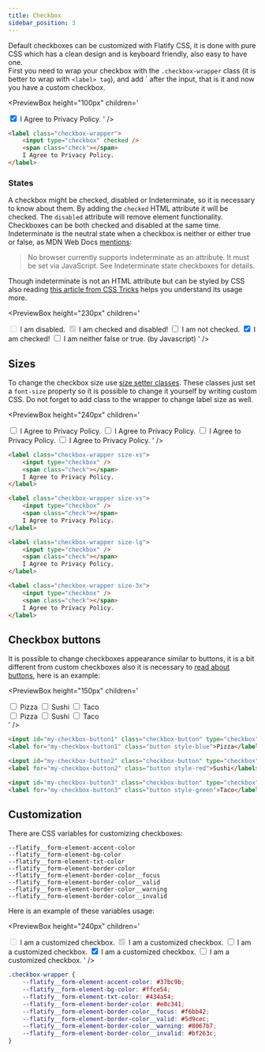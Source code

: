 ```yaml
---
title: Checkbox
sidebar_position: 3
---
```



Default checkboxes can be customized with Flatify CSS, it is done with pure CSS which has a clean design and is keyboard friendly, also easy to have one.  
First you need to wrap your checkbox with the `.checkbox-wrapper` class (it is better to wrap with `<label> tag`), and add `<span class="check"></span> after the input, that is it and now you have a custom checkbox.

<PreviewBox
	height="100px"
	children='<!DOCTYPE html>
<html lang="en">
	<head>
		<meta charset="UTF-8" />
		<meta http-equiv="X-UA-Compatible" content="IE=edge" />
		<meta name="viewport" content="width=device-width, initial-scale=1.0" />
		<link rel="stylesheet" href="https://raw.githack.com/amir2mi/FlatifyCSS/master/dist/css/flatify-min.css" />
		<title>Checkboxes</title>
	</head>
	<body>
		<label class="checkbox-wrapper">
			<input type="checkbox" checked/>
			<span class="check"></span>
			I Agree to Privacy Policy.
		</label>
    </body>
</html>'
/>

```html {3} title="index.html"
<label class="checkbox-wrapper">
	<input type="checkbox" checked />
	<span class="check"></span>
	I Agree to Privacy Policy.
</label>
```

### States

A checkbox might be checked, disabled or Indeterminate, so it is necessary to know about them. By adding the `checked` HTML attribute it will be checked. The `disabled` attribute will remove element functionality. Checkboxes can be both checked and disabled at the same time.  
Indeterminate is the neutral state when a checkbox is neither or either true or false, as MDN Web Docs [mentions](https://developer.mozilla.org/en-US/docs/Web/HTML/Element/input/checkbox#indeterminate_state_checkboxes):

<blockquote>
	No browser currently supports indeterminate as an attribute. It must be set via JavaScript. See Indeterminate state
	checkboxes for details.
</blockquote>

Though indeterminate is not an HTML attribute but can be styled by CSS also reading [this article from CSS Tricks](https://css-tricks.com/indeterminate-checkboxes/)
helps you understand its usage more.

<PreviewBox
	height="230px"
	children='<!DOCTYPE html>
<html lang="en">
	<head>
		<meta charset="UTF-8" />
		<meta http-equiv="X-UA-Compatible" content="IE=edge" />
		<meta name="viewport" content="width=device-width, initial-scale=1.0" />
		<link rel="stylesheet" href="https://raw.githack.com/amir2mi/FlatifyCSS/master/dist/css/flatify-min.css" />
		<title>Checkboxes</title>
	</head>
	<body>
		<label class="checkbox-wrapper">
			<input type="checkbox" disabled />
			<span class="check"></span>
			I am disabled.
		</label>
		<label class="checkbox-wrapper">
			<input type="checkbox" checked disabled/>
			<span class="check"></span>
			I am checked and disabled!
		</label>
    	<label class="checkbox-wrapper">
    		<input type="checkbox" />
    		<span class="check"></span>
    		I am not checked.
    	</label>
    	<label class="checkbox-wrapper">
    		<input type="checkbox" checked/>
    		<span class="check"></span>
    		I am checked!
    	</label>
    	<label class="checkbox-wrapper">
    		<input type="checkbox" class="indeterminate-checkbox" />
    		<span class="check"></span>
    		I am neither false or true. (by Javascript)
    	</label>
    </body>
    <script>
    	document.querySelector(".indeterminate-checkbox").indeterminate = true;
    </script>
</html>'
/>

## Sizes

To change the checkbox size use [size setter classes](/docs/helpers/size-setters).
These classes just set a `font-size` property so it is possible to change it yourself by writing custom CSS. Do not forget to add class to the wrapper to change label size as well.

<PreviewBox
	height="240px"
	children='<!DOCTYPE html>
<html lang="en">
	<head>
		<meta charset="UTF-8" />
		<meta http-equiv="X-UA-Compatible" content="IE=edge" />
		<meta name="viewport" content="width=device-width, initial-scale=1.0" />
		<link rel="stylesheet" href="https://raw.githack.com/amir2mi/FlatifyCSS/master/dist/css/flatify-min.css" />
		<title>Checkboxes</title>
	</head>
	<body>
		<label class="checkbox-wrapper size-xs" style="width: 100%">
			<input type="checkbox" />
			<span class="check"></span>
			I Agree to Privacy Policy.
		</label>
		<label class="checkbox-wrapper" style="width: 100%">
			<input type="checkbox" />
			<span class="check"></span>
			I Agree to Privacy Policy.
		</label>
		<label class="checkbox-wrapper size-lg" style="width: 100%">
			<input type="checkbox" />
			<span class="check"></span>
			I Agree to Privacy Policy.
		</label>
		<label class="checkbox-wrapper size-3x" style="width: 100%">
			<input type="checkbox" />
			<span class="check"></span>
			I Agree to Privacy Policy.
		</label>
    </body>
</html>'
/>

```html title="index.html"
<label class="checkbox-wrapper size-xs">
	<input type="checkbox" />
	<span class="check"></span>
	I Agree to Privacy Policy.
</label>

<label class="checkbox-wrapper size-xs">
	<input type="checkbox" />
	<span class="check"></span>
	I Agree to Privacy Policy.
</label>

<label class="checkbox-wrapper size-lg">
	<input type="checkbox" />
	<span class="check"></span>
	I Agree to Privacy Policy.
</label>

<label class="checkbox-wrapper size-3x">
	<input type="checkbox" />
	<span class="check"></span>
	I Agree to Privacy Policy.
</label>
```

## Checkbox buttons

It is possible to change checkboxes appearance similar to buttons, it is a bit different from custom checkboxes also it is necessary to [read about buttons](/docs/components/buttons), here is an example:

<PreviewBox
	height="150px"
	children='<!DOCTYPE html>
<html lang="en">
	<head>
		<meta charset="UTF-8" />
		<meta http-equiv="X-UA-Compatible" content="IE=edge" />
		<meta name="viewport" content="width=device-width, initial-scale=1.0" />
		<link rel="stylesheet" href="https://raw.githack.com/amir2mi/FlatifyCSS/master/dist/css/flatify-min.css" />
		<title>Checkboxes</title>
	</head>
	<body>
		<div class="flex-center">
			<input id="my-checkbox-button1" class="checkbox-button" type="checkbox" 	name="checkbox-button" />
			<label for="my-checkbox-button1" class="button style-blue">Pizza</label>
			<input id="my-checkbox-button2" class="checkbox-button" type="checkbox" 	name="checkbox-button" />
			<label for="my-checkbox-button2" class="button style-red">Sushi</label>
			<input id="my-checkbox-button3" class="checkbox-button" type="checkbox" 	name="checkbox-button" />
			<label for="my-checkbox-button3" class="button style-green">Taco</label>
		</div>
		<div class="flex-center">
			<input id="my-checkbox-button4" class="checkbox-button" type="checkbox" 	name="checkbox-button" />
			<label for="my-checkbox-button4" class="button outline style-blue">Pizza</label>
			<input id="my-checkbox-button5" class="checkbox-button" type="checkbox" 	name="checkbox-button" />
			<label for="my-checkbox-button5" class="button outline style-red">Sushi</label>
			<input id="my-checkbox-button6" class="checkbox-button" type="checkbox" 	name="checkbox-button" />
			<label for="my-checkbox-button6" class="button outline style-green">Taco</label>
		</div>
    </body>

</html>'
/>

```html title="index.html"
<input id="my-checkbox-button1" class="checkbox-button" type="checkbox" name="checkbox-button" />
<label for="my-checkbox-button1" class="button style-blue">Pizza</label>

<input id="my-checkbox-button2" class="checkbox-button" type="checkbox" name="checkbox-button" />
<label for="my-checkbox-button2" class="button style-red">Sushi</label>

<input id="my-checkbox-button3" class="checkbox-button" type="checkbox" name="checkbox-button" />
<label for="my-checkbox-button3" class="button style-green">Taco</label>
```

## Customization

There are CSS variables for customizing checkboxes:

`--flatify__form-element-accent-color`  
`--flatify__form-element-bg-color`  
`--flatify__form-element-txt-color`  
`--flatify__form-element-border-color`  
`--flatify__form-element-border-color__focus`  
`--flatify__form-element-border-color__valid`  
`--flatify__form-element-border-color__warning`  
`--flatify__form-element-border-color__invalid`

Here is an example of these variables usage:

<PreviewBox
	height="240px"
	children='<!DOCTYPE html>
<html lang="en">
	<head>
		<meta charset="UTF-8" />
		<meta http-equiv="X-UA-Compatible" content="IE=edge" />
		<meta name="viewport" content="width=device-width, initial-scale=1.0" />
		<link rel="stylesheet" href="https://raw.githack.com/amir2mi/FlatifyCSS/master/dist/css/flatify-min.css" />
		<title>Inputs</title>
		<style>
			.checkbox-wrapper{
				--flatify__form-element-accent-color: #37BC9B;
				--flatify__form-element-bg-color: #FFCE54;
				--flatify__form-element-txt-color: #434A54;
				--flatify__form-element-border-color: #E0C341;
				--flatify__form-element-border-color__focus: #F6BB42;
				--flatify__form-element-border-color__valid: #5D9CEC;
				--flatify__form-element-border-color__warning: #8067B7;
				--flatify__form-element-border-color__invalid: #BF263C;
			}
		</style>
	</head>
		<body>
		<label class="checkbox-wrapper">
			<input type="checkbox" disabled />
			<span class="check"></span>
			I am a customized checkbox.
		</label>
		<label class="checkbox-wrapper">
			<input type="checkbox" checked disabled/>
			<span class="check"></span>
			I am a customized checkbox.
		</label>
    	<label class="checkbox-wrapper">
    		<input type="checkbox" />
    		<span class="check"></span>
    		I am a customized checkbox.
    	</label>
    	<label class="checkbox-wrapper">
    		<input type="checkbox" checked/>
    		<span class="check"></span>
    		I am a customized checkbox.
    	</label>
    	<label class="checkbox-wrapper">
    		<input type="checkbox" class="indeterminate-checkbox" />
    		<span class="check"></span>
    		I am a customized checkbox.
    	</label>
    </body>
    <script>
    	document.querySelector(".indeterminate-checkbox").indeterminate = true;
    </script>
</html>'
/>

```css title="style.css"
.checkbox-wrapper {
	--flatify__form-element-accent-color: #37bc9b;
	--flatify__form-element-bg-color: #ffce54;
	--flatify__form-element-txt-color: #434a54;
	--flatify__form-element-border-color: #e0c341;
	--flatify__form-element-border-color__focus: #f6bb42;
	--flatify__form-element-border-color__valid: #5d9cec;
	--flatify__form-element-border-color__warning: #8067b7;
	--flatify__form-element-border-color__invalid: #bf263c;
}
```
